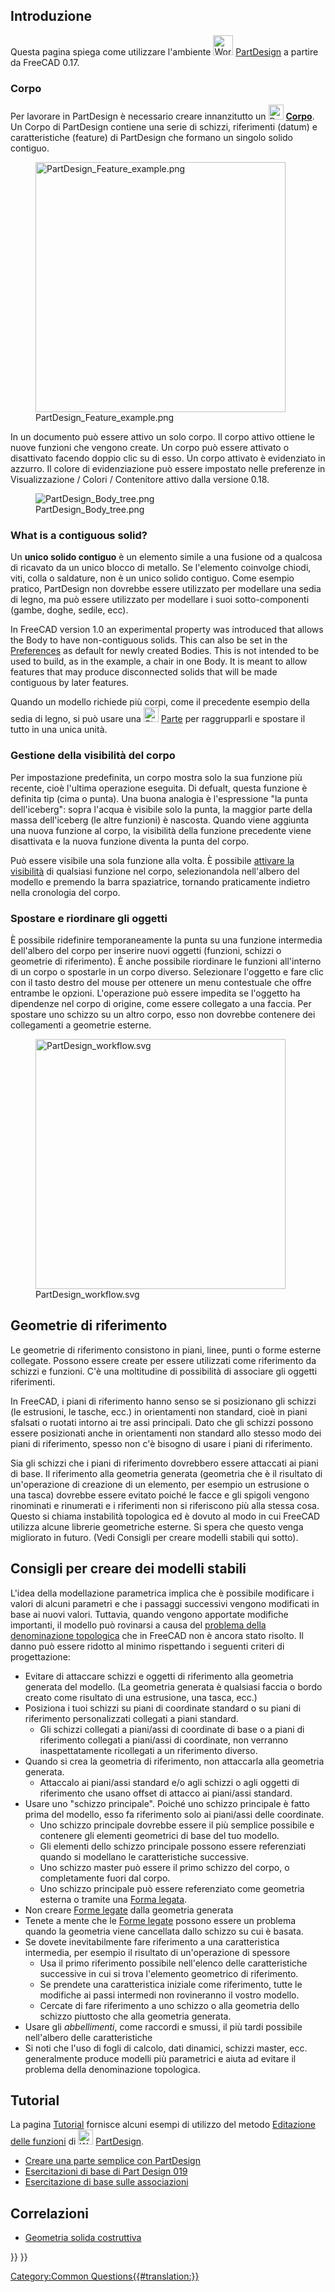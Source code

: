 <languages/>
{{TOCright}}

<span id="Introduction"></span>
== Introduzione ==

<div class="mw-translate-fuzzy">
Questa pagina spiega come utilizzare l'ambiente [[Image:Workbench_PartDesign.svg|32px]] [[PartDesign Workbench/it|PartDesign]] a partire da FreeCAD 0.17.
</div>

<span id="Body"></span>
=== Corpo ===

<div class="mw-translate-fuzzy">
Per lavorare in PartDesign è necessario creare innanzitutto un [[File:PartDesign_Body.svg|24px]] '''[[PartDesign Body/it|Corpo]]'''. Un Corpo di PartDesign contiene una serie di schizzi, riferimenti (datum) e caratteristiche (feature) di PartDesign che formano un singolo solido contiguo.
</div>

[[File:PartDesign_Feature_example.png|400px]]

{{Caption|Feature editing in practice. From left to right:<br>
Body with a [[PartDesign_AdditiveBox|box]] feature.<br>
Body with a box and a [[PartDesign_Chamfer|chamfer]] feature.<br>
Body with a box, a chamfer and a [[PartDesign_Pocket|pocket]] feature.}}

<div class="mw-translate-fuzzy">
In un documento può essere attivo un solo corpo. Il corpo attivo ottiene le nuove funzioni che vengono create. Un corpo può essere attivato o disattivato facendo doppio clic su di esso. Un corpo attivato è evidenziato in azzurro. Il colore di evidenziazione può essere impostato nelle preferenze in Visualizzazione / Colori / Contenitore attivo dalla versione 0.18.
</div>

[[File:PartDesign Body tree.png]]

=== What is a contiguous solid? ===

<div class="mw-translate-fuzzy">
Un '''unico solido contiguo''' è un elemento simile a una fusione od a qualcosa di ricavato da un unico blocco di metallo. Se l'elemento coinvolge chiodi, viti, colla o saldature, non è un unico solido contiguo. Come esempio pratico, PartDesign non dovrebbe essere utilizzato per modellare una sedia di legno, ma può essere utilizzato per modellare i suoi sotto-componenti (gambe, doghe, sedile, ecc).
</div>

In FreeCAD version 1.0 an experimental property was introduced that allows the Body to have non-contiguous solids. This can also be set in the [[PartDesign_Preferences#General|Preferences]] as default for newly created Bodies. This is not intended to be used to build, as in the example, a chair in one Body. It is meant to allow features that may produce disconnected solids that will be made contiguous by later features.

<div class="mw-translate-fuzzy">
Quando un modello richiede più corpi, come il precedente esempio della sedia di legno, si può usare una [[Image:Std_Part.svg|24px]] [[Std Part/it|Parte]] per raggrupparli e spostare il tutto in una unica unità.
</div>

<span id="Body_visibility_management"></span>
=== Gestione della visibilità del corpo ===

<div class="mw-translate-fuzzy">
Per impostazione predefinita, un corpo mostra solo la sua funzione più recente, cioè l'ultima operazione eseguita. Di defualt, questa funzione è definita tip (cima o punta). Una buona analogia è l'espressione "la punta dell'iceberg": sopra l'acqua è visibile  solo la punta, la maggior parte della massa dell'iceberg (le altre funzioni) è nascosta. Quando viene aggiunta una nuova funzione al corpo, la visibilità della funzione precedente viene disattivata e la nuova funzione diventa la punta del corpo.
</div>

<div class="mw-translate-fuzzy">
Può essere visibile una sola funzione alla volta. È possibile [[Std_ToggleVisibility/it|attivare la visibilità]] di qualsiasi funzione nel corpo, selezionandola nell'albero del modello e premendo la barra spaziatrice, tornando praticamente indietro nella cronologia del corpo.
</div>

<span id="Moving_and_Reordering_Objects"></span>
=== Spostare e riordinare gli oggetti ===

<div class="mw-translate-fuzzy">
È possibile ridefinire temporaneamente la punta su una funzione intermedia dell'albero del corpo per inserire nuovi oggetti (funzioni, schizzi o geometrie di riferimento). È anche possibile riordinare le funzioni all'interno di un corpo o spostarle in un corpo diverso. Selezionare l'oggetto e fare clic con il tasto destro del mouse per ottenere un menu contestuale che offre entrambe le opzioni. L'operazione può essere impedita se l'oggetto ha dipendenze nel corpo di origine, come essere collegato a una faccia. Per spostare uno schizzo su un altro corpo, esso non dovrebbe contenere dei collegamenti a geometrie esterne.
</div>

[[Image:PartDesign_workflow.svg|400px]]

{{Caption|Schematic representation of the PartDesign workflow.}}

<span id="Datum_geometry"></span>
== Geometrie di riferimento ==

<div class="mw-translate-fuzzy">
Le geometrie di riferimento consistono in piani, linee, punti o forme esterne collegate. Possono essere create per essere utilizzati come riferimento da schizzi e funzioni. C'è una moltitudine di possibilità di associare gli oggetti riferimenti.
</div>

<div class="mw-translate-fuzzy">
In FreeCAD, i piani di riferimento hanno senso se si posizionano gli schizzi (le estrusioni, le tasche, ecc.) in orientamenti non standard, cioè in piani sfalsati o ruotati intorno ai tre assi principali. Dato che gli schizzi possono essere posizionati anche in orientamenti non standard allo stesso modo dei piani di riferimento, spesso non c'è bisogno di usare i piani di riferimento.
</div>

<div class="mw-translate-fuzzy">
Sia gli schizzi che i piani di riferimento dovrebbero essere attaccati ai piani di base. Il riferimento alla geometria generata (geometria che è il risultato di un'operazione di creazione di un elemento, per esempio un estrusione o una tasca) dovrebbe essere evitato poiché le facce e gli spigoli vengono rinominati e rinumerati e i riferimenti non si riferiscono più alla stessa cosa. Questo si chiama instabilità topologica ed è dovuto al modo in cui FreeCAD utilizza alcune librerie geometriche esterne. Si spera che questo venga migliorato in futuro. (Vedi Consigli per creare modelli stabili qui sotto).
</div>

<span id="Advice_for_creating_stable_models"></span>
== Consigli per creare dei modelli stabili ==

<div class="mw-translate-fuzzy">
L'idea della modellazione parametrica implica che è possibile modificare i valori di alcuni parametri e che i passaggi successivi vengono modificati in base ai nuovi valori. Tuttavia, quando vengono apportate modifiche importanti, il modello può rovinarsi a causa del [[Topological_naming_problem/it|problema della denominazione topologica]] che in FreeCAD non è ancora stato risolto. Il danno può essere ridotto al minimo rispettando i seguenti criteri di progettazione:
</div>

<div class="mw-translate-fuzzy">
* Evitare di attaccare schizzi e oggetti di riferimento alla geometria generata del modello. (La geometria generata è qualsiasi faccia o bordo creato come risultato di una estrusione, una tasca, ecc.)
* Posiziona i tuoi schizzi su piani di coordinate standard o su piani di riferimento personalizzati collegati a piani standard.
** Gli schizzi collegati a piani/assi di coordinate di base o a piani di riferimento collegati a piani/assi di coordinate, non verranno inaspettatamente ricollegati a un riferimento diverso.
* Quando si crea la geometria di riferimento, non attaccarla alla geometria generata.
** Attaccalo ai piani/assi standard e/o agli schizzi o agli oggetti di riferimento che usano offset di attacco ai piani/assi standard.
*  Usare uno "schizzo principale". Poiché uno schizzo principale è fatto prima del modello, esso fa riferimento solo ai piani/assi delle coordinate.
** Uno schizzo principale dovrebbe essere il più semplice possibile e contenere gli elementi geometrici di base del tuo modello.
** Gli elementi dello schizzo principale possono essere referenziati quando si modellano le caratteristiche successive.
** Uno schizzo master può essere il primo schizzo del corpo, o completamente fuori dal corpo.
** Uno schizzo principale può essere referenziato come geometria esterna o tramite una [[PartDesign_ShapeBinder/it|Forma legata]].
* Non creare [[PartDesign_ShapeBinder/it|Forme legate]] dalla geometria generata
* Tenete a mente che le [[PartDesign_ShapeBinder/it|Forme legate]] possono essere un problema quando la geometria viene cancellata dallo schizzo su cui è basata.
* Se dovete inevitabilmente fare riferimento a una caratteristica intermedia, per esempio il risultato di un'operazione di spessore
** Usa il primo riferimento possibile nell'elenco delle caratteristiche successive in cui si trova l'elemento geometrico di riferimento.
** Se prendete una caratteristica iniziale come riferimento, tutte le modifiche ai passi intermedi non rovineranno il vostro modello.
** Cercate di fare riferimento a uno schizzo o alla geometria dello schizzo piuttosto che alla geometria generata.
* Usare gli ''abbellimenti'', come raccordi e smussi, il più tardi possibile nell'albero delle caratteristiche
* Si noti che l'uso di fogli di calcolo, dati dinamici, schizzi master, ecc. generalmente produce modelli più parametrici e aiuta ad evitare il problema della denominazione topologica.
</div>

<span id="Tutorials"></span>
==Tutorial==

<div class="mw-translate-fuzzy">
La pagina [[Tutorials/it|Tutorial]] fornisce alcuni esempi di utilizzo del metodo [[Feature_editing/it|Editazione delle funzioni]] di [[Image:Workbench_PartDesign.svg|24px]] [[PartDesign_Workbench/it|PartDesign]]. 
* [[Creating_a_simple_part_with_PartDesign/it|Creare una parte semplice con PartDesign]]
* [[Basic_Part_Design_Tutorial_019/it|Esercitazioni di base di Part Design 019]]
* [[Basic_Attachment_Tutorial/it|Esercitazione di base sulle associazioni]]
</div>

<span id="Related"></span>
==Correlazioni==

* [[Constructive_solid_geometry/it|Geometria solida costruttiva]]


{{PartDesign Tools navi{{#translation:}}}}
{{Userdocnavi{{#translation:}}}}
[[Category:Common Questions{{#translation:}}]]